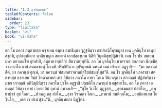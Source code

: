 ```yaml
---
title: "1.3 มุจลินฺทกถา"
tableOfContents: false
sidebar:
  order: 23
type: "tipitaka"
basket: "vi"
book: "vi-maha"
---
```



<DynamicBreadcrumb />

<Division number="5" book="vi-maha">

<Paragraph number="17" book="vi-maha">
อถ โข ภควา สตฺตาหสฺส อจฺจเยน ตมฺหา สมาธิมฺหา วุฏฺฐหิตฺวา อชปาลนิโคฺรธมูลา เยน มุจลินฺโท เตนุปสงฺกมิ, อุปสงฺกมิตฺวา มุจลินฺทมูเล สตฺตาหํ เอกปลฺลงฺเกน นิสีทิ วิมุตฺติสุขปฏิสํเวที. เตน โข ปน สมเยน มหา อกาลเมโฆ อุทปาทิ, สตฺตาหวทฺทลิกา สีตวาตทุทฺทินี. อถ โข มุจลินฺโท นาคราชา สกภวนา นิกฺขมิตฺวา ภควโต กายํ สตฺตกฺขตฺตุํ โภเคหิ ปริกฺขิปิตฺวา อุปริมุทฺธนิ มหนฺตํ ผณํ กริตฺวา อฏฺฐาสิ—  “มา ภควนฺตํ สีตํ, มา ภควนฺตํ อุณฺหํ, มา ภควนฺตํ ฑํสมกสวาตาตปสรีสปสมฺผโสฺส”ติ. อถ โข มุจลินฺโท นาคราชา สตฺตาหสฺส อจฺจเยน วิทฺธํ วิคตวลาหกํ เทวํ วิทิตฺวา ภควโต กายา โภเค วินิเวเฐตฺวา สกวณฺณํ ปฏิสํหริตฺวา มาณวกวณฺณํ อภินิมฺมินิตฺวา ภควโต ปุรโต อฏฺฐาสิ ปญฺชลิโก ภควนฺตํ นมสฺสมาโน. อถ โข ภควา เอตมตฺถํ วิทิตฺวา ตายํ เวลายํ อิมํ อุทานํ อุทาเนสิ—
</Paragraph>

<Paragraph number="18" type="verses" book="vi-maha">
_“สุโข วิเวโก ตุฏฺฐสฺส,_  
_สุตธมฺมสฺส ปสฺสโต;_  
_อพฺยาปชฺชํ สุขํ โลเก,_  
_ปาณภูเตสุ สํยโม._  

</Paragraph>

<Paragraph number="19" type="verses" book="vi-maha">
_สุขา วิราคตา โลเก,_  
_กามานํ สมติกฺกโม;_  
_อสฺมิมานสฺส โย วินโย,_  
_เอตํ เว ปรมํ สุขนฺ”ติ._  


</Paragraph>
</Division>

<Paragraph number="20" type="center" book="vi-maha">
มุจลินฺทกถา นิฏฺฐิตา.
</Paragraph>